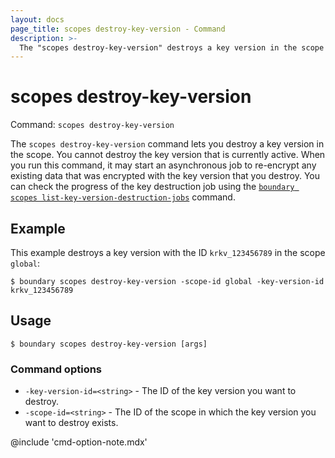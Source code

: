 ```yaml
---
layout: docs
page_title: scopes destroy-key-version - Command
description: >-
  The "scopes destroy-key-version" destroys a key version in the scope resource.
---
```


# scopes destroy-key-version

Command: `scopes destroy-key-version`

The `scopes destroy-key-version` command lets you destroy a key version in the scope.
You cannot destroy the key version that is currently active.
When you run this command, it may start an asynchronous job to re-encrypt any existing data that was encrypted with the key version that you destroy.
You can check the progress of the key destruction job using the [`boundary scopes list-key-version-destruction-jobs`](/boundary/docs/commands/scopes/list-key-version-destruction-jobs) command.

## Example

This example destroys a key version with the ID `krkv_123456789` in the scope `global`:

```shell-session
$ boundary scopes destroy-key-version -scope-id global -key-version-id krkv_123456789
```

## Usage

<CodeBlockConfig hideClipboard>

```shell-session
$ boundary scopes destroy-key-version [args]
```

</CodeBlockConfig>

### Command options

- `-key-version-id=<string>` - The ID of the key version you want to destroy.
- `-scope-id=<string>` - The ID of the scope in which the key version you want to destroy exists.

@include 'cmd-option-note.mdx'